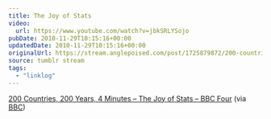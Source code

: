 ```yaml
---
title: The Joy of Stats
video:
  url: https://www.youtube.com/watch?v=jbkSRLYSojo
pubDate: 2010-11-29T10:15:16+00:00
updatedDate: 2010-11-29T10:15:16+00:00
originalUrl: https://stream.anglepoised.com/post/1725879872/200-countries-200-years-4-minutes-the-joy-of
source: tumblr stream
tags:
  - "linklog"
---
```


[200 Countries, 200 Years, 4 Minutes &#8211; The Joy of Stats &#8211; BBC Four][1] (via [BBC][2])

[1]: https://www.youtube.com/watch?v=jbkSRLYSojo
[2]: https://www.youtube.com/user/BBC
